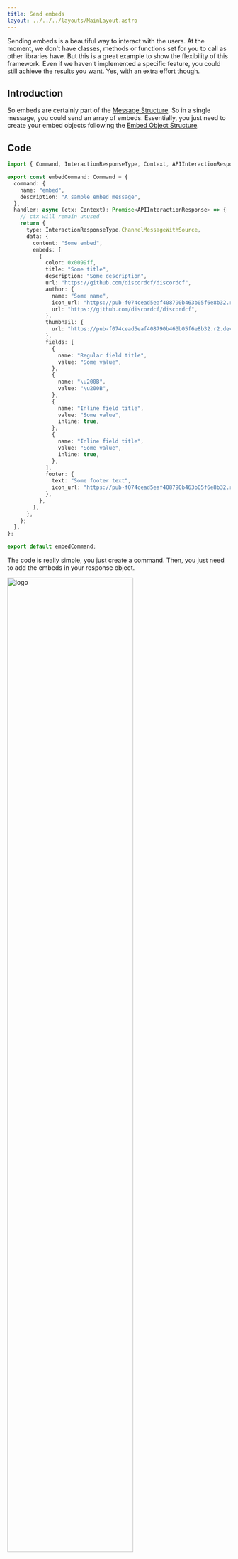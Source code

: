 ```yaml
---
title: Send embeds
layout: ../../../layouts/MainLayout.astro
---
```


Sending embeds is a beautiful way to interact with the users.
At the moment, we don't have classes, methods or functions set for you to call as other libraries have.
But this is a great example to show the flexibility of this framework.
Even if we haven't implemented a specific feature, you
could still achieve the results you want. Yes, with an extra effort though.

## Introduction

So embeds are certainly part of the [Message Structure](https://discord.com/developers/docs/resources/channel#message-object-message-structure). So in a single message, you could send an array of embeds.
Essentially, you just need to create your embed objects following the [Embed Object Structure](https://discord.com/developers/docs/resources/channel#embed-object).

## Code

```typescript
import { Command, InteractionResponseType, Context, APIInteractionResponse } from "@discordcf/framework";

export const embedCommand: Command = {
  command: {
    name: "embed",
    description: "A sample embed message",
  },
  handler: async (ctx: Context): Promise<APIInteractionResponse> => {
    // ctx will remain unused
    return {
      type: InteractionResponseType.ChannelMessageWithSource,
      data: {
        content: "Some embed",
        embeds: [
          {
            color: 0x0099ff,
            title: "Some title",
            description: "Some description",
            url: "https://github.com/discordcf/discordcf",
            author: {
              name: "Some name",
              icon_url: "https://pub-f074cead5eaf408790b463b05f6e8b32.r2.dev/discordcf/logo.png",
              url: "https://github.com/discordcf/discordcf",
            },
            thumbnail: {
              url: "https://pub-f074cead5eaf408790b463b05f6e8b32.r2.dev/discordcf/logo.png",
            },
            fields: [
              {
                name: "Regular field title",
                value: "Some value",
              },
              {
                name: "\u200B",
                value: "\u200B",
              },
              {
                name: "Inline field title",
                value: "Some value",
                inline: true,
              },
              {
                name: "Inline field title",
                value: "Some value",
                inline: true,
              },
            ],
            footer: {
              text: "Some footer text",
              icon_url: "https://pub-f074cead5eaf408790b463b05f6e8b32.r2.dev/discordcf/logo.png",
            },
          },
        ],
      },
    };
  },
};

export default embedCommand;
```

The code is really simple, you just create a command. Then, you just need to add the embeds in your response object.

<div class="flex justify-center">
  <img src="/deferred-message.png" alt="logo" width="75%" />
</div>
